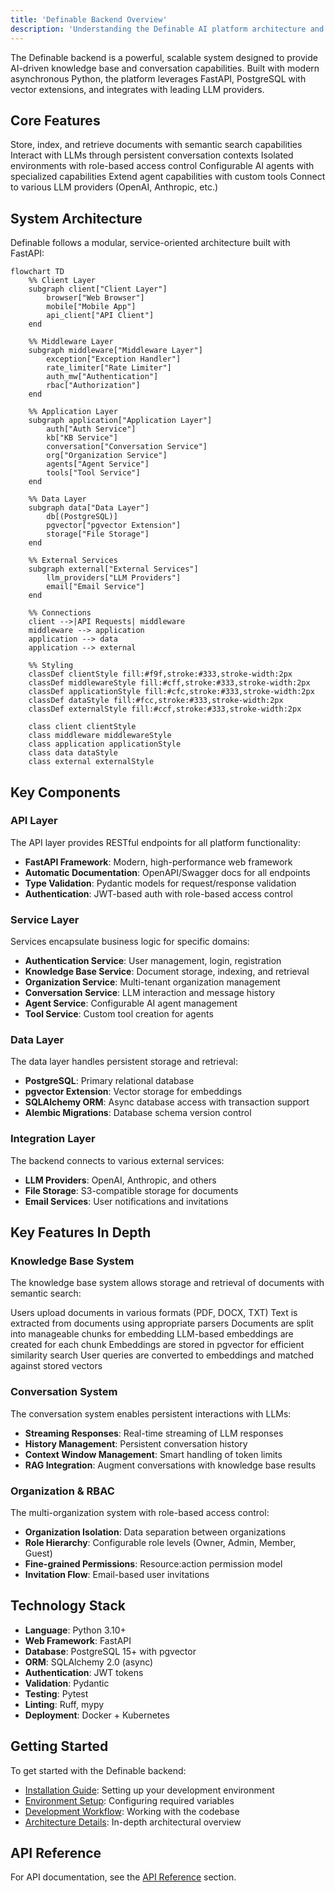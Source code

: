 ```yaml
---
title: 'Definable Backend Overview'
description: 'Understanding the Definable AI platform architecture and capabilities'
---
```


The Definable backend is a powerful, scalable system designed to provide AI-driven knowledge base and conversation capabilities. Built with modern asynchronous Python, the platform leverages FastAPI, PostgreSQL with vector extensions, and integrates with leading LLM providers.

## Core Features

<CardGroup cols={2}>
  <Card title="Knowledge Base Management" icon="brain">
    Store, index, and retrieve documents with semantic search capabilities
  </Card>
  <Card title="Conversational AI" icon="comments">
    Interact with LLMs through persistent conversation contexts
  </Card>
  <Card title="Multi-Organization Support" icon="building">
    Isolated environments with role-based access control
  </Card>
  <Card title="Custom Agents" icon="robot">
    Configurable AI agents with specialized capabilities
  </Card>
  <Card title="Tool Integration" icon="wrench">
    Extend agent capabilities with custom tools
  </Card>
  <Card title="LLM Provider Flexibility" icon="plug">
    Connect to various LLM providers (OpenAI, Anthropic, etc.)
  </Card>
</CardGroup>

## System Architecture

Definable follows a modular, service-oriented architecture built with FastAPI:

```mermaid
flowchart TD
    %% Client Layer
    subgraph client["Client Layer"]
        browser["Web Browser"]
        mobile["Mobile App"]
        api_client["API Client"]
    end
    
    %% Middleware Layer
    subgraph middleware["Middleware Layer"]
        exception["Exception Handler"]
        rate_limiter["Rate Limiter"]
        auth_mw["Authentication"]
        rbac["Authorization"]
    end
    
    %% Application Layer
    subgraph application["Application Layer"]
        auth["Auth Service"]
        kb["KB Service"]
        conversation["Conversation Service"]
        org["Organization Service"]
        agents["Agent Service"]
        tools["Tool Service"]
    end
    
    %% Data Layer
    subgraph data["Data Layer"]
        db[(PostgreSQL)]
        pgvector["pgvector Extension"]
        storage["File Storage"]
    end
    
    %% External Services
    subgraph external["External Services"]
        llm_providers["LLM Providers"]
        email["Email Service"]
    end
    
    %% Connections
    client -->|API Requests| middleware
    middleware --> application
    application --> data
    application --> external
    
    %% Styling
    classDef clientStyle fill:#f9f,stroke:#333,stroke-width:2px
    classDef middlewareStyle fill:#cff,stroke:#333,stroke-width:2px
    classDef applicationStyle fill:#cfc,stroke:#333,stroke-width:2px
    classDef dataStyle fill:#fcc,stroke:#333,stroke-width:2px
    classDef externalStyle fill:#ccf,stroke:#333,stroke-width:2px
    
    class client clientStyle
    class middleware middlewareStyle
    class application applicationStyle
    class data dataStyle
    class external externalStyle
```

## Key Components

### API Layer

The API layer provides RESTful endpoints for all platform functionality:

- **FastAPI Framework**: Modern, high-performance web framework
- **Automatic Documentation**: OpenAPI/Swagger docs for all endpoints
- **Type Validation**: Pydantic models for request/response validation
- **Authentication**: JWT-based auth with role-based access control

### Service Layer

Services encapsulate business logic for specific domains:

- **Authentication Service**: User management, login, registration
- **Knowledge Base Service**: Document storage, indexing, and retrieval
- **Organization Service**: Multi-tenant organization management
- **Conversation Service**: LLM interaction and message history
- **Agent Service**: Configurable AI agent management
- **Tool Service**: Custom tool creation for agents

### Data Layer

The data layer handles persistent storage and retrieval:

- **PostgreSQL**: Primary relational database
- **pgvector Extension**: Vector storage for embeddings
- **SQLAlchemy ORM**: Async database access with transaction support
- **Alembic Migrations**: Database schema version control

### Integration Layer

The backend connects to various external services:

- **LLM Providers**: OpenAI, Anthropic, and others
- **File Storage**: S3-compatible storage for documents
- **Email Services**: User notifications and invitations

## Key Features In Depth

### Knowledge Base System

The knowledge base system allows storage and retrieval of documents with semantic search:

<Steps>
  <Step title="Document Upload">
    Users upload documents in various formats (PDF, DOCX, TXT)
  </Step>
  <Step title="Text Extraction">
    Text is extracted from documents using appropriate parsers
  </Step>
  <Step title="Chunking">
    Documents are split into manageable chunks for embedding
  </Step>
  <Step title="Embedding Generation">
    LLM-based embeddings are created for each chunk
  </Step>
  <Step title="Vector Storage">
    Embeddings are stored in pgvector for efficient similarity search
  </Step>
  <Step title="Semantic Search">
    User queries are converted to embeddings and matched against stored vectors
  </Step>
</Steps>

### Conversation System

The conversation system enables persistent interactions with LLMs:

- **Streaming Responses**: Real-time streaming of LLM responses
- **History Management**: Persistent conversation history
- **Context Window Management**: Smart handling of token limits
- **RAG Integration**: Augment conversations with knowledge base results

### Organization & RBAC

The multi-organization system with role-based access control:

- **Organization Isolation**: Data separation between organizations
- **Role Hierarchy**: Configurable role levels (Owner, Admin, Member, Guest)
- **Fine-grained Permissions**: Resource:action permission model
- **Invitation Flow**: Email-based user invitations

## Technology Stack

- **Language**: Python 3.10+
- **Web Framework**: FastAPI
- **Database**: PostgreSQL 15+ with pgvector
- **ORM**: SQLAlchemy 2.0 (async)
- **Authentication**: JWT tokens
- **Validation**: Pydantic
- **Testing**: Pytest
- **Linting**: Ruff, mypy
- **Deployment**: Docker + Kubernetes

## Getting Started

To get started with the Definable backend:

- [Installation Guide](/pages/getting-started/installation): Setting up your development environment
- [Environment Setup](/pages/getting-started/environment-setup): Configuring required variables
- [Development Workflow](/pages/getting-started/development-workflow): Working with the codebase
- [Architecture Details](/pages/architecture/overview): In-depth architectural overview

## API Reference

For API documentation, see the [API Reference](/pages/api-reference/overview) section. 
